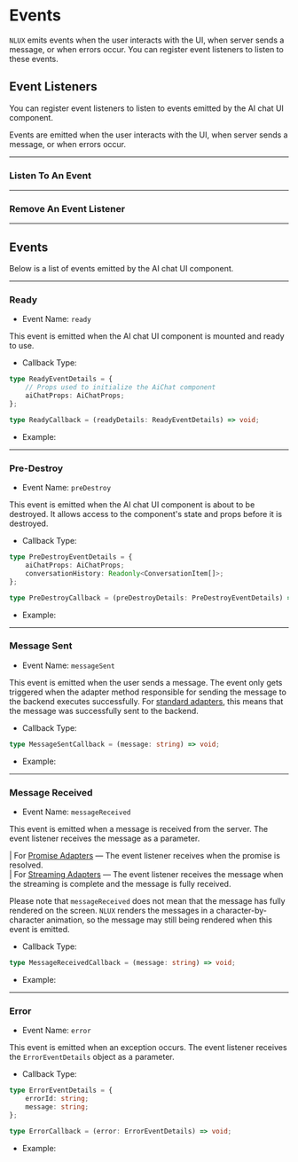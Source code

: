 








# Events

`NLUX` emits events when the user interacts with the UI, when server sends a message, or
when errors occur. You can register event listeners to listen to these events.

<PlatformSelector reactJs={EventListenersReactJs} javascript={EventListenersJavascript}/>

## Event Listeners

You can register event listeners to listen to events emitted by the AI chat UI component.

Events are emitted when the user interacts with the UI, when server sends a message, or
when errors occur.

---

### Listen To An Event

<PlatformSection reactJs={RegisterEventReactJs} javascript={RegisterEventJavascript}/>

---

### Remove An Event Listener

<PlatformSection reactJs={RemoveEventReactJs} javascript={RemoveEventJavascript}/>

---

## Events

Below is a list of events emitted by the AI chat UI component.

---

### Ready

* Event Name: `ready`

This event is emitted when the AI chat UI component is mounted and ready to use.

* Callback Type:

```ts
type ReadyEventDetails = {
    // Props used to initialize the AiChat component
    aiChatProps: AiChatProps;
};

type ReadyCallback = (readyDetails: ReadyEventDetails) => void;
```

* Example:

<PlatformSelector reactJs={EventReadyReactJs} javascript={EventReadyJavascript}/>

---

### Pre-Destroy

* Event Name: `preDestroy`

This event is emitted when the AI chat UI component is about to be destroyed.
It allows access to the component's state and props before it is destroyed.

* Callback Type:

```ts
type PreDestroyEventDetails = {
    aiChatProps: AiChatProps;
    conversationHistory: Readonly<ConversationItem[]>;
};

type PreDestroyCallback = (preDestroyDetails: PreDestroyEventDetails) => void;
```

* Example:

<PlatformSelector reactJs={EventPreDestroyReactJs} javascript={EventPreDestroyJavascript}/>

---

### Message Sent

* Event Name: `messageSent`

This event is emitted when the user sends a message. The event only gets triggered when the
adapter method responsible for sending the message to the backend executes successfully.
For [standard adapters](/reference/adapters), this means that the message was successfully sent to
the backend.

* Callback Type:

```ts
type MessageSentCallback = (message: string) => void;
```

* Example:

<PlatformSelector reactJs={EventMessageSentReactJs} javascript={EventMessageSentJavascript}/>

---

### Message Received

* Event Name: `messageReceived`

This event is emitted when a message is received from the server. The event listener receives the
message as a parameter.

| For [Promise Adapters](/reference/adapters/custom-adapters#batch-adapters) ― The event listener receives when the promise
is resolved.<br />
| For [Streaming Adapters](/reference/adapters/custom-adapters#stream-adapters) ― The event listener receives the message
when the streaming is complete and the message is fully received.

Please note that `messageReceived` does not mean that the message has fully rendered on the screen.
`NLUX` renders the messages in a character-by-character animation, so the message may still being
rendered when this event is emitted.

* Callback Type:

```ts
type MessageReceivedCallback = (message: string) => void;
```

* Example:

<PlatformSelector reactJs={EventMessageReceivedReactJs} javascript={EventMessageReceivedJavascript}/>

---

### Error

* Event Name: `error`

This event is emitted when an exception occurs. The event listener receives the `ErrorEventDetails` object
as a parameter.

* Callback Type:

```typescript
type ErrorEventDetails = {
    errorId: string;
    message: string;
};

type ErrorCallback = (error: ErrorEventDetails) => void;
```

* Example:

<PlatformSelector reactJs={EventErrorReactJs} javascript={EventErrorJavascript}/>
